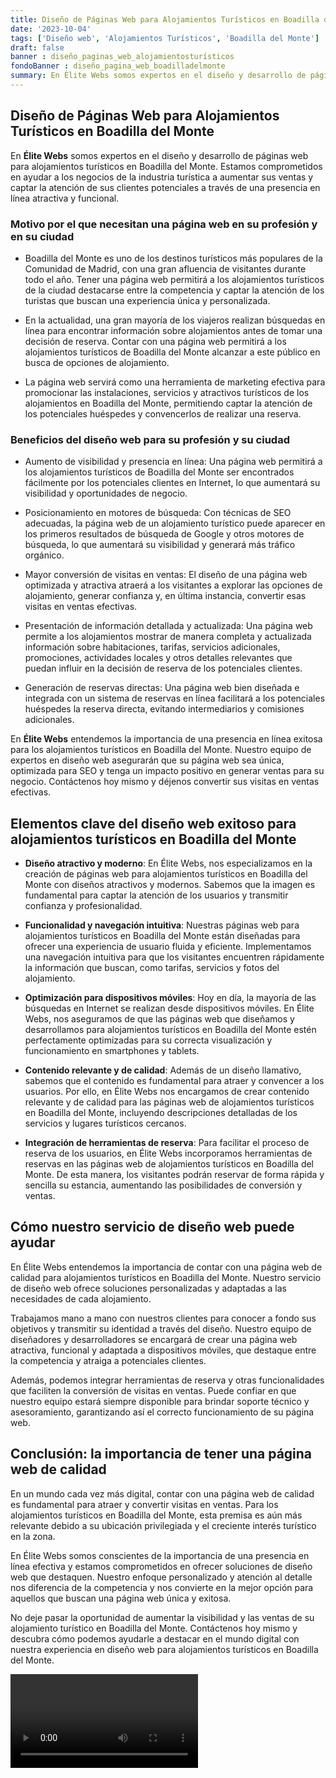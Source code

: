 ```yaml
---
title: Diseño de Páginas Web para Alojamientos Turísticos en Boadilla del Monte
date: '2023-10-04'
tags: ['Diseño web', 'Alojamientos Turísticos', 'Boadilla del Monte']
draft: false
banner : diseño_paginas_web_alojamientosturísticos
fondoBanner : diseño_pagina_web_boadilladelmonte
summary: En Élite Webs somos expertos en el diseño y desarrollo de páginas web para alojamientos turísticos en Boadilla del Monte. Estamos comprometidos en ayudar a los negocios de la industria turística a aumentar sus ventas y captar la atención de sus clientes potenciales a través de una presencia en línea atractiva y funcional.
---
```


## Diseño de Páginas Web para Alojamientos Turísticos en Boadilla del Monte

En **Élite Webs** somos expertos en el diseño y desarrollo de páginas web para alojamientos turísticos en Boadilla del Monte. Estamos comprometidos en ayudar a los negocios de la industria turística a aumentar sus ventas y captar la atención de sus clientes potenciales a través de una presencia en línea atractiva y funcional.

### Motivo por el que necesitan una página web en su profesión y en su ciudad

- Boadilla del Monte es uno de los destinos turísticos más populares de la Comunidad de Madrid, con una gran afluencia de visitantes durante todo el año. Tener una página web permitirá a los alojamientos turísticos de la ciudad destacarse entre la competencia y captar la atención de los turistas que buscan una experiencia única y personalizada.

- En la actualidad, una gran mayoría de los viajeros realizan búsquedas en línea para encontrar información sobre alojamientos antes de tomar una decisión de reserva. Contar con una página web permitirá a los alojamientos turísticos de Boadilla del Monte alcanzar a este público en busca de opciones de alojamiento.

- La página web servirá como una herramienta de marketing efectiva para promocionar las instalaciones, servicios y atractivos turísticos de los alojamientos en Boadilla del Monte, permitiendo captar la atención de los potenciales huéspedes y convencerlos de realizar una reserva.

### Beneficios del diseño web para su profesión y su ciudad

- Aumento de visibilidad y presencia en línea: Una página web permitirá a los alojamientos turísticos de Boadilla del Monte ser encontrados fácilmente por los potenciales clientes en Internet, lo que aumentará su visibilidad y oportunidades de negocio.

- Posicionamiento en motores de búsqueda: Con técnicas de SEO adecuadas, la página web de un alojamiento turístico puede aparecer en los primeros resultados de búsqueda de Google y otros motores de búsqueda, lo que aumentará su visibilidad y generará más tráfico orgánico.

- Mayor conversión de visitas en ventas: El diseño de una página web optimizada y atractiva atraerá a los visitantes a explorar las opciones de alojamiento, generar confianza y, en última instancia, convertir esas visitas en ventas efectivas.

- Presentación de información detallada y actualizada: Una página web permite a los alojamientos mostrar de manera completa y actualizada información sobre habitaciones, tarifas, servicios adicionales, promociones, actividades locales y otros detalles relevantes que puedan influir en la decisión de reserva de los potenciales clientes.

- Generación de reservas directas: Una página web bien diseñada e integrada con un sistema de reservas en línea facilitará a los potenciales huéspedes la reserva directa, evitando intermediarios y comisiones adicionales.

En **Élite Webs** entendemos la importancia de una presencia en línea exitosa para los alojamientos turísticos en Boadilla del Monte. Nuestro equipo de expertos en diseño web asegurarán que su página web sea única, optimizada para SEO y tenga un impacto positivo en generar ventas para su negocio. Contáctenos hoy mismo y déjenos convertir sus visitas en ventas efectivas.

<GifSeo />

<Cta />

## Elementos clave del diseño web exitoso para alojamientos turísticos en Boadilla del Monte

- **Diseño atractivo y moderno**: En Élite Webs, nos especializamos en la creación de páginas web para alojamientos turísticos en Boadilla del Monte con diseños atractivos y modernos. Sabemos que la imagen es fundamental para captar la atención de los usuarios y transmitir confianza y profesionalidad.

- **Funcionalidad y navegación intuitiva**: Nuestras páginas web para alojamientos turísticos en Boadilla del Monte están diseñadas para ofrecer una experiencia de usuario fluida y eficiente. Implementamos una navegación intuitiva para que los visitantes encuentren rápidamente la información que buscan, como tarifas, servicios y fotos del alojamiento.

- **Optimización para dispositivos móviles**: Hoy en día, la mayoría de las búsquedas en Internet se realizan desde dispositivos móviles. En Élite Webs, nos aseguramos de que las páginas web que diseñamos y desarrollamos para alojamientos turísticos en Boadilla del Monte estén perfectamente optimizadas para su correcta visualización y funcionamiento en smartphones y tablets.

- **Contenido relevante y de calidad**: Además de un diseño llamativo, sabemos que el contenido es fundamental para atraer y convencer a los usuarios. Por ello, en Élite Webs nos encargamos de crear contenido relevante y de calidad para las páginas web de alojamientos turísticos en Boadilla del Monte, incluyendo descripciones detalladas de los servicios y lugares turísticos cercanos.

- **Integración de herramientas de reserva**: Para facilitar el proceso de reserva de los usuarios, en Élite Webs incorporamos herramientas de reservas en las páginas web de alojamientos turísticos en Boadilla del Monte. De esta manera, los visitantes podrán reservar de forma rápida y sencilla su estancia, aumentando las posibilidades de conversión y ventas.

## Cómo nuestro servicio de diseño web puede ayudar

En Élite Webs entendemos la importancia de contar con una página web de calidad para alojamientos turísticos en Boadilla del Monte. Nuestro servicio de diseño web ofrece soluciones personalizadas y adaptadas a las necesidades de cada alojamiento.

Trabajamos mano a mano con nuestros clientes para conocer a fondo sus objetivos y transmitir su identidad a través del diseño. Nuestro equipo de diseñadores y desarrolladores se encargará de crear una página web atractiva, funcional y adaptada a dispositivos móviles, que destaque entre la competencia y atraiga a potenciales clientes.

Además, podemos integrar herramientas de reserva y otras funcionalidades que faciliten la conversión de visitas en ventas. Puede confiar en que nuestro equipo estará siempre disponible para brindar soporte técnico y asesoramiento, garantizando así el correcto funcionamiento de su página web.

## Conclusión: la importancia de tener una página web de calidad

En un mundo cada vez más digital, contar con una página web de calidad es fundamental para atraer y convertir visitas en ventas. Para los alojamientos turísticos en Boadilla del Monte, esta premisa es aún más relevante debido a su ubicación privilegiada y el creciente interés turístico en la zona.

En Élite Webs somos conscientes de la importancia de una presencia en línea efectiva y estamos comprometidos en ofrecer soluciones de diseño web que destaquen. Nuestro enfoque personalizado y atención al detalle nos diferencia de la competencia y nos convierte en la mejor opción para aquellos que buscan una página web única y exitosa.

No deje pasar la oportunidad de aumentar la visibilidad y las ventas de su alojamiento turístico en Boadilla del Monte. Contáctenos hoy mismo y descubra cómo podemos ayudarle a destacar en el mundo digital con nuestra experiencia en diseño web para alojamientos turísticos en Boadilla del Monte.

<Video />

<CtaBot job='Alojamientos Turísticos' city='Boadilla del Monte'/>

<Gmaps query='Boadilla del Monte+españa+maps' />